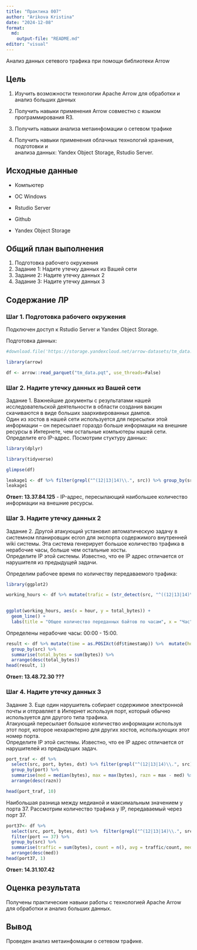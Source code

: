 ```yaml
---
title: "Практика 007"
author: "Arikova Kristina"
date: "2024-12-08"
format:
  md:
    output-file: "README.md"
editor: "visual"
---
```


Анализ данных сетевого трафика при помощи библиотеки Arrow

## Цель

1.  Изучить возможности технологии Apache Arrow для обработки и анализ больших данных

2.  Получить навыки применения Arrow совместно с языком программирования R3.

3.  Получить навыки анализа метаинфомации о сетевом трафике

4.  Получить навыки применения облачных технологий хранения, подготовки и\
    анализа данных: Yandex Object Storage, Rstudio Server.

## Исходные данные

-   Компьютер

-   ОС Windows

-   Rstudio Server

-   Github

-   Yandex Object Storage

## Общий план выполнения

1.  Подготовка рабочего окружения
2.  Задание 1: Надите утечку данных из Вашей сети
3.  Задание 2: Надите утечку данных 2
4.  Задание 3: Надите утечку данных 3

## Содержание ЛР

### Шаг 1. Подготовка рабочего окружения

Подключен доступ к Rstudio Server и Yandex Object Storage.

Подготовка данных:

```r
#download.file('https://storage.yandexcloud.net/arrow-datasets/tm_data.pqt', destfile = "tm_data.pqt")

```

```r
library(arrow)
```

```r
df <- arrow::read_parquet("tm_data.pqt", use_threads=False)
```

### Шаг 2. Надите утечку данных из Вашей сети

Задание 1. Важнейшие документы с результатами нашей исследовательской деятельности в области создания вакцин скачиваются в виде больших заархивированных дампов.\
Один из хостов в нашей сети используется для пересылки этой информации – он пересылает гораздо больше информации на внешние ресурсы в Интернете, чем остальные компьютеры нашей сети. Определите его IP-адрес. Посмотрим стуктуру данных:

```r
library(dplyr)
```

```r
library(tidyverse)
```

```r
glimpse(df)
```

```r
leakage1 <- df %>% filter(grepl("^(12|13|14)\\.", src)) %>% group_by(src) %>% summarise("sum" = sum(bytes)) %>% arrange(desc(sum)) %>% head(1) %>% select(src) 
leakage1
```

**Ответ: 13.37.84.125** - IP-адрес, пересылающий наибольшее количество информации на внешние ресурсы.

### Шаг 3. Надите утечку данных 2

Задание 2. Другой атакующий установил автоматическую задачу в системном планировщик еcron для экспорта содержимого внутренней wiki системы. Эта система генерирует большое количество трафика в нерабочие часы, больше чем остальные хосты.\
Определите IP этой системы. Известно, что ее IP адрес отличается от нарушителя из предыдущей задачи.

Определим рабочее время по количеству передаваемого трафика:

```r
library(ggplot2)
```

```r

working_hours <- df %>% mutate(trafic = (str_detect(src, "^((12|13|14)\\.)") & !str_detect(dst, "^((12|13|14)\\.)"))) %>% mutate(time = as.POSIXct(df$timestamp)) %>% mutate(hour = hour(time))  %>% group_by(hour) %>% summarise(total_bytes = sum(bytes, na.rm = TRUE)) %>% arrange(hour)
                              
```

```r
ggplot(working_hours, aes(x = hour, y = total_bytes)) +
  geom_line() +
  labs(title = "Общее количество переданных байтов по часам", x = "Час", y = "Объем трафика (байты)")
```

Определены нерабочие часы: 00:00 - 15:00.

```r
result <- df %>% mutate(time = as.POSIXct(df$timestamp)) %>%  mutate(hour = hour(time))  %>% filter(src != '13.37.84.125') %>% filter(str_detect(src, "^((12|13|14)\\.)")) %>% filter(!str_detect(dst, "^((12|13|14)\\.)")) %>%  filter(hour >= 0 & hour <= 15) %>%
  group_by(src) %>%
  summarise(total_bytes = sum(bytes)) %>%
  arrange(desc(total_bytes))
head(result, 1)

```

**Ответ: 13.48.72.30 ???**

### Шаг 4. Надите утечку данных 3

Задание 3. Еще один нарушитель собирает содержимое электронной почты и отправляет в Интернет используя порт, который обычно используется для другого типа трафика.\
Атакующий пересылает большое количество информации используя этот порт, которое нехарактерно для других хостов, использующих этот номер порта.\
Определите IP этой системы. Известно, что ее IP адрес отличается от нарушителей из предыдущих задач.

```r
port_traf <- df %>% 
  select(src, port, bytes, dst) %>% filter(grepl("^(12|13|14)\\.", src), src != '13.37.84.125', src != '12.55.77.96', !str_detect(dst, "^((12|13|14)\\.)")) %>% 
  group_by(port) %>%
  summarise(med = median(bytes), max = max(bytes), razn = max - med) %>%
  arrange(desc(razn))

head(port_traf, 10)
```

Наибольшая разница между медианой и максимальным значением у порта 37. Рассмотрим количество трафика у IP, передаваемый через порт 37.

```r
port37<- df %>% 
  select(src, port, bytes, dst) %>%  filter(grepl("^(12|13|14)\\.", src), src != '13.37.84.125', src != '12.55.77.96', !str_detect(dst, "^((12|13|14)\\.)")) %>% 
  filter(port == 37) %>% 
  group_by(src) %>%
  summarise(traffic = sum(bytes), count = n(), avg = traffic/count, med = median(bytes)) %>%
  arrange(desc(med))
head(port37, 1)
```

**Ответ: 14.31.107.42**

## Оценка результата

Получены практические навыки работы с технологией Apache Arrow для обработки и анализ больших данных.

## Вывод

Проведен анализ метаинфомации о сетевом трафике.
